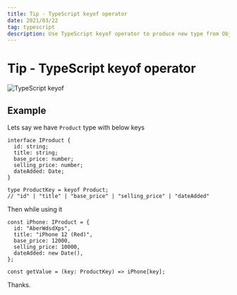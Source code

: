 ```yaml
---
title: Tip - TypeScript keyof operator
date: 2021/03/22
tag: typescript
description: Use TypeScript keyof operator to produce new type from Object
---
```


# Tip - TypeScript keyof operator


<Image
  src="/images/ts-keyof.jsx.svg"
  alt="TypeScript keyof"
  width={1000}
  height={580}
  layout="responsive"
  quality={100}
  className="next-image"
/>

## Example

Lets say we have `Product` type with below keys

```tsx
interface IProduct {
  id: string;
  title: string;
  base_price: number;
  selling_price: number;
  dateAdded: Date;
}

type ProductKey = keyof Product;
// "id" | "title" | "base_price" | "selling_price" | "dateAdded"
```

Then while using it

```tsx
const iPhone: IProduct = {
  id: "AberWdsdXps",
  title: "iPhone 12 (Red)",
  base_price: 12000,
  selling_price: 10000,
  dateAdded: new Date(),
};

const getValue = (key: ProductKey) => iPhone[key];
```

Thanks.
